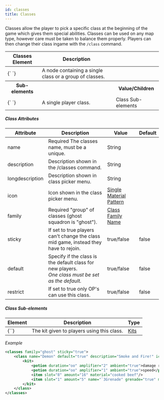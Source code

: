 ```yaml
---
id: classes
title: Classes
---
```


Classes allow the player to pick a specific class at the beginning of the game which gives them special abilities. Classes can be used on any map type, however care must be taken to balance them properly. Players can then change their class ingame with the `/class` command.

<div className="table-container">
  <table>
    <thead>
      <tr>
        <th style={{ minWidth: "300px" }}>Classes Element</th>
        <th>Description</th>
        <th />
      </tr>
    </thead>
    <tbody>
      <tr>
        <td>
          <label>{`<classes> </classes>`}</label>
        </td>
        <td>A node containing a single class or a group of classes.</td>
        <td></td>
      </tr>
      <tr>
        <th>Sub-elements</th>
        <th />
        <th>Value/Children</th>
      </tr>
      <tr>
        <td>
          <label>{`<class> </class>`}</label>
        </td>
        <td>A single player class.</td>
        <td>
          <span className="badge badge--secondary">Class Sub-elements</span>
        </td>
      </tr>
    </tbody>
  </table>
</div>

##### Class Attributes

<div className="table-container">
  <table>
    <thead>
      <tr>
        <th>Attribute</th>
        <th>Description</th>
        <th>Value</th>
        <th>Default</th>
      </tr>
    </thead>
    <tbody>
      <tr>
        <td>
          <label>name</label>
        </td>
        <td>
          <span className="badge badge--danger">Required</span> The classes
          name, must be a unique.
        </td>
        <td>
          <span className="badge badge--primary">String</span>
        </td>
        <td></td>
      </tr>
      <tr>
        <td>
          <label>description</label>
        </td>
        <td>
          Description shown in the <label>/classes</label> command.
        </td>
        <td>
          <span className="badge badge--primary">String</span>
        </td>
        <td></td>
      </tr>
      <tr>
        <td>
          <label>longdescription</label>
        </td>
        <td>Description shown in class picker menu.</td>
        <td>
          <span className="badge badge--primary">String</span>
        </td>
        <td></td>
      </tr>
      <tr>
        <td>
          <label>icon</label>
        </td>
        <td>Icon shown in the class picker menu.</td>
        <td>
          <a href="/reference/inventory#material_matchers">
            Single Material Pattern
          </a>
        </td>
        <td></td>
      </tr>
      <tr>
        <td>
          <label>family</label>
        </td>
        <td>
          <span className="badge badge--danger">Required</span> "group" of
          classes (ghost squadron is "ghost").
        </td>
        <td>
          <a href="/modules/classes">Class Family Name</a>
        </td>
        <td></td>
      </tr>
      <tr>
        <td>
          <label>sticky</label>
        </td>
        <td>
          If set to <label>true</label> players can't change the class mid game,
          instead they have to rejoin.
        </td>
        <td>
          <span className="badge badge--primary">true/false</span>
        </td>
        <td>false</td>
      </tr>
      <tr>
        <td>
          <label>default</label>
        </td>
        <td>
          Specify if the class is the default class for new players.
          <br />
          <i>One class must be set as the default.</i>
        </td>
        <td>
          <span className="badge badge--primary">true/false</span>
        </td>
        <td>false</td>
      </tr>
      <tr>
        <td>
          <label>restrict</label>
        </td>
        <td>
          If set to <label>true</label> only OP's can use this class.
        </td>
        <td>
          <span className="badge badge--primary">true/false</span>
        </td>
        <td>false</td>
      </tr>
    </tbody>
  </table>
</div>

##### Class Sub-elements

<div className="table-container">
  <table>
    <thead>
      <tr>
        <th>Element</th>
        <th>Description</th>
        <th>Type</th>
      </tr>
    </thead>
    <tbody>
      <tr>
        <td>
          <label>{`<kit>`}</label>
        </td>
        <td>The kit given to players using this class.</td>
        <td>
          <a href="/modules/kits">Kits</a>
        </td>
      </tr>
    </tbody>
  </table>
</div>

_Example_

```xml
<classes family="ghost" sticky="true">
    <class name="Demon" default="true" description="Smoke and Fire!" icon="fireball">
        <kit>
            <potion duration="oo" amplifier="2" ambient="true">damage resistance</potion>
            <potion duration="oo" amplifier="1" ambient="true">speed</potion>
            <item slot="8" amount="16" material="cooked beef"/>
            <item slot="1" amount="5" name="`3Grenade" grenade="true" material="ender pearl"/>
        </kit>
    </class>
</classes>
```
